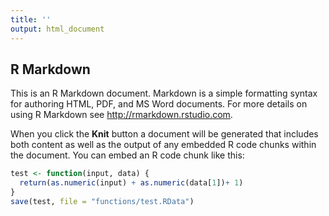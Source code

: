 ```yaml
---
title: ''
output: html_document
---
```


## R Markdown

This is an R Markdown document. Markdown is a simple formatting syntax for authoring HTML, PDF, and MS Word documents. For more details on using R Markdown see <http://rmarkdown.rstudio.com>.

When you click the **Knit** button a document will be generated that includes both content as well as the output of any embedded R code chunks within the document. You can embed an R code chunk like this:
```r
test <- function(input, data) {
  return(as.numeric(input) + as.numeric(data[1])+ 1)
}
save(test, file = "functions/test.RData")

```